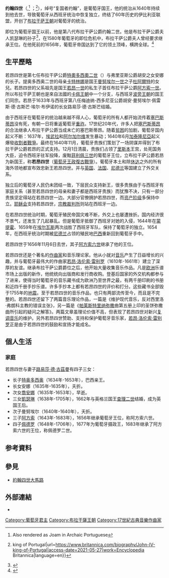 {{noteTA
|T=zh-hans:若昂四世;zh-hant:約翰四世 (葡萄牙);
|G1=People
}}
{{Infobox royalty
| name         = 若昂四世
| image        = Portrait of John, Duke of Braganza c. 1630 (The Royal Castle in Warsaw).png
| caption      = 彼得·保罗·鲁本斯绘，约1628年
| succession   = 布拉干萨公爵
| reign        = 1630年11月29日-1640年12月1日（{{age in years and days|1630|11|29|1640|12|1|age=no}}）
| reign-type   = 在位
| predecessor  = [[特奧多西奧二世|特奧多西奧二世]]
| successor    = 巴西亲王[[特奧多西奧_(巴西親王)|特奧多西奧]]
| succession1  = [[葡萄牙君主列表|葡萄牙國王]]
| reign1       = 1640年12月1日-1656年11月6日（{{age in years and days|1640|12|1|1656|11|6|age=no}}）
| coronation1  = 1640年12月1日
| predecessor1 = [[費利佩四世|费利佩三世]]
| successor1   = [[阿方索六世_(葡萄牙)|阿方索六世]]
| birth_date   = {{birth date|1604|03|19|df=y}}
| birth_place  = {{flag|Kingdom of Portugal}}[[维索萨镇|維索薩]]
| death_date   = {{death date and age|1656|11|6|1604|03|19|df=y}}
| death_place  = {{flag|Kingdom of Portugal}}[[里斯本|里斯本]]
| burial_place = [[城外聖文生修道院|城外聖文生修道院]]
| spouse       = 路易莎·德·古茲莫
| issue        = 巴西亲王[[特奧多西奧_(巴西親王)|特奧多西奧]]<br>[[貝拉女親王喬安娜|貝拉女親王喬安娜]]<br>英格蘭王后[[布拉干薩的凱瑟琳|凱瑟琳]]<br>[[阿方索六世_(葡萄牙)|阿方索六世]]<br>[[佩德羅二世_(葡萄牙)|佩德羅二世]]
| house        = [[布拉干萨王朝|布拉干萨王朝]]
| father       = [[特奧多西奧二世|特奧多西奧二世]]
| mother       = 安娜·德·韋拉斯科·吉隆
| religion     = [[罗马天主教|罗马天主教]]
| signature    = Assinatura D. João IV.svg
}}

'''约翰四世'''（{{lang-pt|João}},<ref>Also rendered as Joam in Archaic Portuguese</ref> {{IPA-pt|ʒuˈɐ̃w̃|pron}}；{{bd|1604年|3月19日|1656年|11月6日}}<ref>{{Cite web|title=John IV {{!}} king of Portugal|url=https://www.britannica.com/biography/John-IV-king-of-Portugal|access-date=2021-05-27|work=Encyclopedia Britannica|language=en}}</ref>），绰号“复国者约翰”，是葡萄牙国王，他的统治从1640年持续到他去世，导致葡萄牙从西班牙统治中恢复独立，终结了60年历史的伊比利亚联盟，开创了[[布拉干萨王朝|布拉干萨王朝]]对葡萄牙的统治。

即位为葡萄牙国王以前，他是第八代布拉干萨公爵约翰二世。他是布拉干萨公爵夫人凯瑟琳的孙子<ref name="Chisholm 148">{{cite book|last=Chisholm|first=Hugh|title=The encyclopædia britannica: a dictionary of arts, sciences ..., Volume 22|publisher=The encyclopedia|page=148|url=https://books.google.com/books?id=KjwEAAAAYAAJ&pg=PA148 }}</ref>，在1580年葡萄牙的即位危机中，布拉干萨公爵夫人曾经要求继承王位。在他死前的1656年，葡萄牙帝国达到了它的领土顶峰，横跨全球。<ref name="Brading1993">{{cite book|author=[[David_Brading|D.A. Brading]]|title=The First America: The Spanish Monarchy, Creole Patriots and the Liberal State 1492-1866|url=https://books.google.com/books?id=vQdyHIKrqJYC&pg=PA213|date=24 September 1993|publisher=Cambridge University Press|isbn=978-0-521-44796-6|page=213}}</ref>

== 生平歷略 ==
若昂四世是第七任布拉干萨公爵[[特奧多西奧二世|特奧多西奧二世]]（{{lang|pt|Teodósio II}}）与弗里亚斯公爵胡安之女安娜的长子。提奥多西奥二世的母亲[[布拉干薩公爵夫人卡塔琳娜|卡特林娜]]是国王[[曼努埃尔一世_(葡萄牙)|曼努埃尔一世]]之子[[杜阿爾特|杜阿爾特]]的女兒。若昂四世的父系祖先是国王[[若昂一世|若昂一世]]的私生子首任布拉干萨公爵[[阿方索一世_(布拉干薩)|阿方索一世]]。所以布拉干萨王朝也是來自法國的[[卡佩王朝|卡佩王朝]]中一个分支，与西班牙[[波旁王朝|波旁王朝]]的国王们同宗。若昂于1633年与西班牙第八任梅迪纳-西多尼亚公爵胡安·曼努埃尔·佩雷斯·德·古斯芒·埃尔·布伊诺的长女路易莎·德·古斯芒结婚。

由于西班牙在葡萄牙的统治越来越不得人心，葡萄牙的所有人都开始流传着[[塞巴斯蒂昂_(葡萄牙)|塞巴斯蒂昂]]没有死，有朝一日将重返葡萄牙[[重祚|重祚]]。17世纪20年代，许多人把[[塞巴斯蒂昂_(葡萄牙)|塞巴斯蒂昂]]的合法继承人布拉干萨公爵当成未亡的塞巴斯蒂昂。随着[[贫困|贫困]]的加剧，葡萄牙国内起义不断：1637年，[[埃武拉|埃武拉]]和[[阿尔加尔维|阿尔加尔维]]发生暴动；1640年6月[[加泰隆尼亞|加泰隆尼亞]]起义爆發[[收割者戰爭|收割者戰爭]]。最终在1640年11月，葡萄牙贵族们策划了一场阴谋并得到了布拉干萨公爵若昂的正式支持。12月1日清晨，贵族们占领了[[里斯本|里斯本]]王宫，处死国务大臣，迫令西班牙驻军投降，废黜[[腓力四世_(西班牙)|菲利佩三世]]的葡萄牙王位，立布拉干萨公爵若昂为新国王，称'''若昂四世'''（[[葡萄牙王政復古戰爭|葡萄牙王政復古戰爭]]）。葡萄牙本土和除[[休达|休达]]之外的所有海外领地都宣布效忠新王若昂四世。并与[[英国|英国]]、[[法国|法国]]、[[尼德兰|尼德兰]]等国建立了外交关系。

独立后的葡萄牙人民仍未团结一致，下层民众支持新王，很多贵族由于与西班牙有家庭关系（甚至若昂四世的母亲和妻子都是西班牙贵族）而犹豫不决，只有一部分贵族坚定得站在若昂四世一边。大部分官僚拥护若昂四世，而[[资产阶级|资产阶级]]多保持中立。[[耶稣会|耶稣会]]支持若昂四世，[[宗教裁判所|宗教裁判所]]则站在西班牙一边。

在若昂四世统治时期，葡萄牙殖民帝国灾难不断，外交上也屡遭挫折。国内经济很不景气，还发生了几起暴乱。但是葡萄牙抵御了西班牙对她的入侵，1644年在[[蒙蒂霍|蒙提霍]]、1659年在[[埃尔瓦斯|埃尔瓦斯]]两次战胜了西班牙军队，保持了葡萄牙的独立。1654年，在西班牙统治时期被[[尼德兰|尼德兰]]占领的殖民地[[巴西|巴西]]重新回到葡萄牙手中。

若昂四世于1656年11月6日去世，其子[[阿方索六世_(葡萄牙)|阿方索六世]]继承了他的王位。

若昂四世还是个著名的[[作曲家|作曲家]]和音乐理论家。他从小就对[[音乐|音乐]]产生了日益增长的兴趣，并与葡萄牙最伟大的作曲家[[若昂·洛伦索·雷别罗|若昂·洛伦索·雷别罗]]（1610年-1661年）建立了深厚的友谊。继承布拉干萨公爵爵位之后，他开始大量收集音乐作品。凡是[[欧洲|欧洲]]乐谱市场上出版的新作，他统统向出版商和发行商收购。登基后国家的外交机构都参与了进来，使得当时葡萄牙的音乐藏书成为欧洲乃至世界之最，有两千册印刷的书册和近四千册手抄乐谱。许多手抄本上都有若昂四世的评价和打分。这些藏书全部毁于1755年的[[1755年里斯本大地震|地震]]。至于若昂四世的音乐作品，也只有两部流传至今，而且是不完整的。若昂四世还留下了两篇音乐理论作品，一篇是《维护现代音乐，反对西里洛·弗朗科主教的错误主张》，另一篇是《[[帕莱斯特里纳|帕莱斯特里纳]][[弥撒|弥撒]]曲第五册上印的圣饼弥撒曲所引起的疑问之解答》。两篇文章虽理论价值不高，但表现了若昂四世对新兴[[复调音乐|复调音乐]]的维护。另外若昂四世赞助、支持和保护葡萄牙音乐家，[[若昂·洛伦索·雷别罗|若昂·洛伦索·雷别罗]]正是由于若昂四世的鼓励和宣扬才能成名。

== 個人生活 ==
=== 家庭 ===
若昂四世与妻子[[路易莎·德·古茲曼|路易莎·德·古茲曼]]有四子三女：
* 长子[[特奧多西奧_(巴西親王)|特奥多西奥]]（1634年-1653年），巴西亲王。
* 长女安娜（1635年-1635年），夭折。
* 次女[[貝拉女親王喬安娜|喬安娜]]（1635年-1653年），早逝。
* 三女[[布拉干薩的凱瑟琳|凱瑟琳]]（1638年-1705年），1662年与英格兰国王[[查理二世_(英格蘭)|查理二世]]结婚，成为英国王后。
* 次子曼努埃尔（1640年-1640年），夭折。
* 三子[[阿方索六世_(葡萄牙)|阿方索]]（1643年-1683年），1656年继承葡萄牙王位，称阿方索六世。
* 四子[[佩德罗二世_(葡萄牙)|佩德罗]]（1648年-1706年），1677年为葡萄牙摄政王，1683年继承了阿方索六世的王位，称佩德罗二世。

== 参考資料 ==
{{reflist}}

== 參見 ==
* [[約翰四世大馬路|約翰四世大馬路]]

== 外部連結 ==
{{commons category}}
* {{ChoralWiki}}

{{start box}}
{{s-hou|[[布拉干萨王朝|布拉干萨王朝]]|1604年|3月18日|1656年|11月6日|name=若昂四世}}
{{s-reg}}
{{s-before|[[費利佩四世|费利佩三世]]}}
{{s-title|[[葡萄牙君主列表|葡萄牙和阿尔加维国王]]|1640年-1656年}}
{{s-after|[[阿方索六世_(葡萄牙)|阿方索六世]]}}
{{s-before|[[特奧多西奧二世|特奧多西奧二世]]}}
{{s-title|布拉干萨公爵|1630年-1640年}}
{{s-after|巴西亲王[[特奧多西奧_(巴西親王)|特奧多西奧]]}}
{{end box}}

{{葡萄牙君主}}
{{巴塞盧什公爵}}
{{Authority control}}

{{DEFAULTSORT:John 04 Of Portugal}}
[[Category:葡萄牙君主|Category:葡萄牙君主]]
[[Category:布拉干薩王朝|Category:布拉干薩王朝]]
[[Category:17世紀古典音樂作曲家|Category:17世紀古典音樂作曲家]]